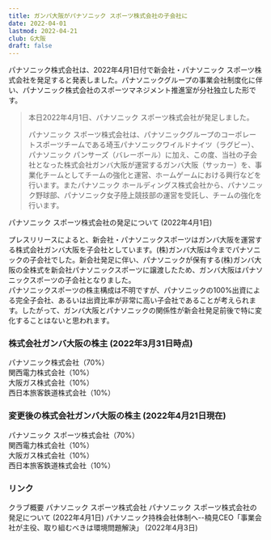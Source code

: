 ```yaml
---
title: ガンバ大阪がパナソニック スポーツ株式会社の子会社に
date: 2022-04-01
lastmod: 2022-04-21
club: G大阪
draft: false
---
```


パナソニック株式会社は、2022年4月1日付で新会社・パナソニック スポーツ株式会社を発足すると発表しました。パナソニックグループの事業会社制度化に伴い、パナソニック株式会社のスポーツマネジメント推進室が分社独立した形です。

> 本日2022年4月1日、パナソニック スポーツ株式会社が発足しました。
>
> パナソニック スポーツ株式会社は、パナソニックグループのコーポレートスポーツチームである埼玉パナソニックワイルドナイツ（ラグビー）、パナソニック パンサーズ（バレーボール）に加え、この度、当社の子会社となった株式会社ガンバ大阪が運営するガンバ大阪（サッカー）を、事業化チームとしてチームの強化と運営、ホームゲームにおける興行などを行います。またパナソニック ホールディングス株式会社から、パナソニック野球部、パナソニック女子陸上競技部の運営を受託し、チームの強化を行います。

<PanelLink to="https://news.panasonic.com/jp/press/data/2022/04/jn220401-2/jn220401-2.html">
  パナソニック スポーツ株式会社の発足について (2022年4月1日)
</PanelLink>

プレスリリースによると、新会社・パナソニックスポーツはガンバ大阪を運営する株式会社ガンバ大阪を子会社としています。(株)ガンバ大阪は今までパナソニックの子会社でした。新会社発足に伴い、パナソニックが保有する(株)ガンバ大阪の全株式を新会社パナソニックスポーツに譲渡したため、ガンバ大阪はパナソニックスポーツの子会社となりました。  
パナソニックスポーツの株主構成は不明ですが、パナソニックの100%出資による完全子会社、あるいは出資比率が非常に高い子会社であることが考えられます。したがって、ガンバ大阪とパナソニックの関係性が新会社発足前後で特に変化することはないと思われます。

### 株式会社ガンバ大阪の株主 (2022年3月31日時点)

パナソニック株式会社（70%）  
関西電力株式会社（10%）  
大阪ガス株式会社（10%）  
西日本旅客鉄道株式会社（10%）

### 変更後の株式会社ガンバ大阪の株主 (2022年4月21日現在)

パナソニック スポーツ株式会社（70%）  
関西電力株式会社（10%）  
大阪ガス株式会社（10%）  
西日本旅客鉄道株式会社（10%）

### リンク

<PanelLink to="https://www.gamba-osaka.net/c/club/club.html">
  クラブ概要
</PanelLink>

<PanelLink to="https://panasonic.co.jp/sports/corporate/">
  パナソニック スポーツ株式会社
</PanelLink>

<PanelLink to="https://news.panasonic.com/jp/press/data/2022/04/jn220401-2/jn220401-2.html">
  パナソニック スポーツ株式会社の発足について (2022年4月1日)
</PanelLink>

<PanelLink to="https://japan.cnet.com/article/35185791/">
  パナソニック持株会社体制へ--楠見CEO「事業会社が主役、取り組むべきは環境問題解決」 (2022年4月3日)
</PanelLink>
